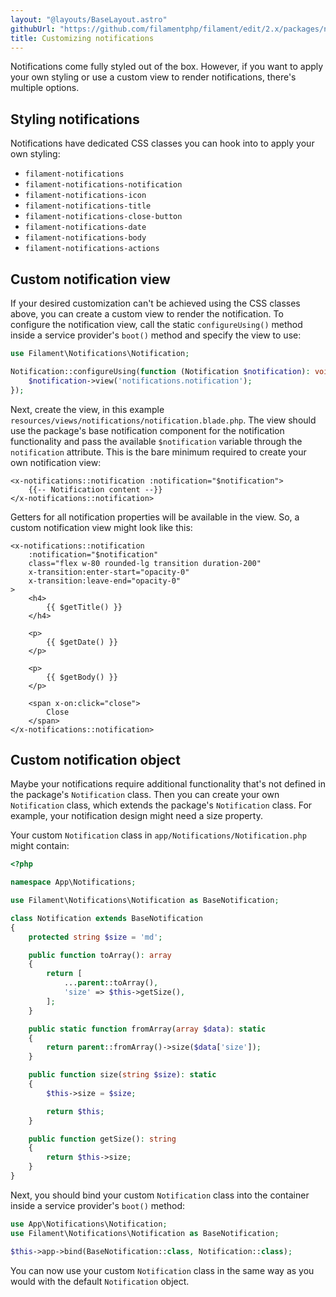 ```yaml
---
layout: "@layouts/BaseLayout.astro"
githubUrl: "https://github.com/filamentphp/filament/edit/2.x/packages/notifications/docs/05-customizing-notifications.md"
title: Customizing notifications
---
```


Notifications come fully styled out of the box. However, if you want to apply your own styling or use a custom view to render notifications, there's multiple options.

## Styling notifications

Notifications have dedicated CSS classes you can hook into to apply your own styling:

- `filament-notifications`
- `filament-notifications-notification`
- `filament-notifications-icon`
- `filament-notifications-title`
- `filament-notifications-close-button`
- `filament-notifications-date`
- `filament-notifications-body`
- `filament-notifications-actions`

## Custom notification view

If your desired customization can't be achieved using the CSS classes above, you can create a custom view to render the notification. To configure the notification view, call the static `configureUsing()` method inside a service provider's `boot()` method and specify the view to use:

```php
use Filament\Notifications\Notification;

Notification::configureUsing(function (Notification $notification): void {
    $notification->view('notifications.notification');
});
```

Next, create the view, in this example `resources/views/notifications/notification.blade.php`. The view should use the package's base notification component for the notification functionality and pass the available `$notification` variable through the `notification` attribute. This is the bare minimum required to create your own notification view:

```blade
<x-notifications::notification :notification="$notification">
    {{-- Notification content --}}
</x-notifications::notification>
```

Getters for all notification properties will be available in the view. So, a custom notification view might look like this:

```blade
<x-notifications::notification
    :notification="$notification"
    class="flex w-80 rounded-lg transition duration-200"
    x-transition:enter-start="opacity-0"
    x-transition:leave-end="opacity-0"
>
    <h4>
        {{ $getTitle() }}
    </h4>
    
    <p>
        {{ $getDate() }}
    </p>
    
    <p>
        {{ $getBody() }}
    </p>
    
    <span x-on:click="close">
        Close
    </span>
</x-notifications::notification>
```

## Custom notification object

Maybe your notifications require additional functionality that's not defined in the package's `Notification` class. Then you can create your own `Notification` class, which extends the package's `Notification` class. For example, your notification design might need a size property.

Your custom `Notification` class in `app/Notifications/Notification.php` might contain:

```php
<?php

namespace App\Notifications;

use Filament\Notifications\Notification as BaseNotification;

class Notification extends BaseNotification
{
    protected string $size = 'md';

    public function toArray(): array
    {
        return [
            ...parent::toArray(),
            'size' => $this->getSize(),
        ];
    }

    public static function fromArray(array $data): static
    {
        return parent::fromArray()->size($data['size']);
    }

    public function size(string $size): static
    {
        $this->size = $size;

        return $this;
    }

    public function getSize(): string
    {
        return $this->size;
    }
}
```

Next, you should bind your custom `Notification` class into the container inside a service provider's `boot()` method:

```php
use App\Notifications\Notification;
use Filament\Notifications\Notification as BaseNotification;

$this->app->bind(BaseNotification::class, Notification::class);
```

You can now use your custom `Notification` class in the same way as you would with the default `Notification` object.
